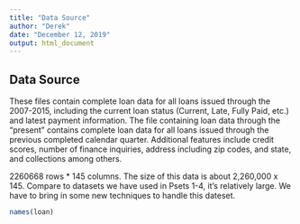 ```yaml
---
title: "Data Source"
author: "Derek"
date: "December 12, 2019"
output: html_document
---
```



## Data Source

These files contain complete loan data for all loans issued through the 2007-2015, including the current loan status (Current, Late, Fully Paid, etc.) and latest payment information. The file containing loan data through the "present" contains complete loan data for all loans issued through the previous completed calendar quarter. Additional features include credit scores, number of finance inquiries, address including zip codes, and state, and collections among others. 

2260668 rows * 145 columns.
The size of this data is about 2,260,000 x 145. Compare to datasets we have used in Psets 1-4, it's relatively large. We have to bring in some new techniques to handle this dateset.

```r

names(loan)
```

